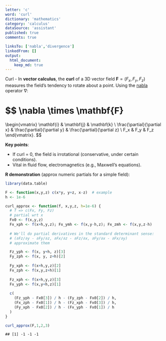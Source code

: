 ```yaml
---
letter: 'c'
word: 'curl'
dictionary: 'mathematics'
category: 'calculus'
dataSource: 'assistant'
published: true
comments: true

linksTo: ['nabla','divergence']
linkedFrom: []
output:
  html_document:
    keep_md: true
---
```




<a id="curl">Curl</a> - In **vector calculus**, the **curl** of a 3D vector field $\mathbf{F} = (F_x, F_y, F_z)$ measures the field’s tendency to rotate about a point. Using the [nabla](#nabla) operator ∇:

$$
\nabla \times \mathbf{F} 
= 
\begin{vmatrix}
\mathbf{i} & \mathbf{j} & \mathbf{k} \\
\frac{\partial}{\partial x} & \frac{\partial}{\partial y} & \frac{\partial}{\partial z} \\
F_x & F_y & F_z
\end{vmatrix}.
$$

**Key points**:
- If curl = 0, the field is irrotational (conservative, under certain conditions).
- Vital in fluid flow, electromagnetics (e.g., Maxwell’s equations).

**R demonstration** (approx numeric partials for a simple field):


``` r
library(data.table)

F <- function(x,y,z) c(x*y, y+z, x-z)  # example
h <- 1e-6

curl_approx <- function(f, x,y,z, h=1e-6) {
  # f => c(Fx, Fy, Fz)
  # partial wrt x
  Fx0 <- f(x,y,z)
  Fx_xph <- f(x+h,y,z); Fx_ymh <- f(x,y-h,z); Fx_zmh <- f(x,y,z-h)
  
  # We'll do partial derivatives in the standard determinant sense:
  # (∂Fz/∂y - ∂Fy/∂z, ∂Fx/∂z - ∂Fz/∂x, ∂Fy/∂x - ∂Fx/∂y)
  # approximate them

  Fz_yph <- f(x, y+h, z)[3]
  Fy_zph <- f(x, y, z+h)[2]
  
  Fy_xph <- f(x+h,y,z)[2]
  Fx_zph <- f(x,y,z+h)[1]
  
  Fz_xph <- f(x+h,y,z)[3]
  Fx_yph <- f(x,y+h,z)[1]
  
  c(
    (Fz_yph - Fx0[3]) / h - (Fy_zph - Fx0[2]) / h,
    (Fx_zph - Fx0[1]) / h - (Fz_xph - Fx0[3]) / h,
    (Fy_xph - Fx0[2]) / h - (Fx_yph - Fx0[1]) / h
  )
}

curl_approx(F,1,2,3)
```

```
## [1] -1 -1 -1
```

